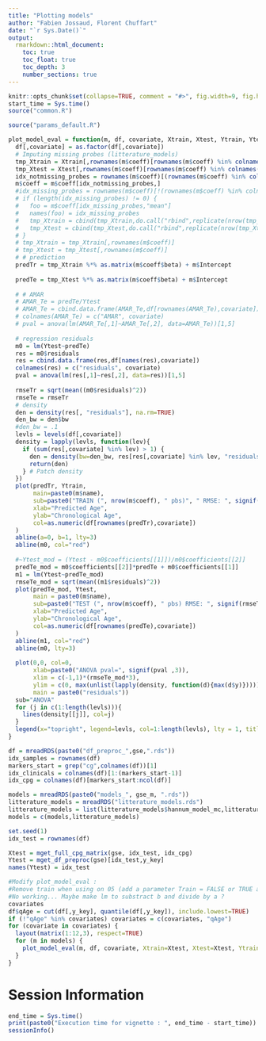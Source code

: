 ---
title: "Plotting models"
author: "Fabien Jossaud, Florent Chuffart"
date: "`r Sys.Date()`"
output: 
  rmarkdown::html_document:
    toc: true
    toc_float: true
    toc_depth: 3
    number_sections: true
---
 
  
```{r echo=FALSE}
knitr::opts_chunk$set(collapse=TRUE, comment = "#>", fig.width=9, fig.height=6, eval=TRUE, echo=TRUE, results="verbatim")
start_time = Sys.time()
source("common.R")
```

```{r params_default, echo=FALSE}
source("params_default.R")
```

```{r plot model eval}
plot_model_eval = function(m, df, covariate, Xtrain, Xtest, Ytrain, Ytest) {
  df[,covariate] = as.factor(df[,covariate])
  # Imputing missing probes (litterature_models)
  tmp_Xtrain = Xtrain[,rownames(m$coeff)[rownames(m$coeff) %in% colnames(Xtrain)]] #Keep only common CpG between coeffs and Xtrain
  tmp_Xtest = Xtest[,rownames(m$coeff)[rownames(m$coeff) %in% colnames(Xtest)]] #Keep only common CpG between coeffs and Xtrain
  idx_notmissing_probes = rownames(m$coeff)[(rownames(m$coeff) %in% colnames(Xtrain))]
  m$coeff = m$coeff[idx_notmissing_probes,]
  #idx_missing_probes = rownames(m$coeff)[!(rownames(m$coeff) %in% colnames(Xtrain))]
  # if (length(idx_missing_probes) != 0) {
  #   foo = m$coeff[idx_missing_probes,"mean"]
  #   names(foo) = idx_missing_probes
  #   tmp_Xtrain = cbind(tmp_Xtrain,do.call("rbind",replicate(nrow(tmp_Xtrain),foo,simplify=FALSE)))
  #   tmp_Xtest = cbind(tmp_Xtest,do.call("rbind",replicate(nrow(tmp_Xtest),foo,simplify=FALSE)))
  # }
  # tmp_Xtrain = tmp_Xtrain[,rownames(m$coeff)]
  # tmp_Xtest = tmp_Xtest[,rownames(m$coeff)]
  # # prediction
  predTr = tmp_Xtrain %*% as.matrix(m$coeff$beta) + m$Intercept
 
  predTe = tmp_Xtest %*% as.matrix(m$coeff$beta) + m$Intercept
  
  # # AMAR
  # AMAR_Te = predTe/Ytest
  # AMAR_Te = cbind.data.frame(AMAR_Te,df[rownames(AMAR_Te),covariate])
  # colnames(AMAR_Te) = c("AMAR", covariate)
  # pval = anova(lm(AMAR_Te[,1]~AMAR_Te[,2], data=AMAR_Te))[1,5]
  
  # regression residuals
  m0 = lm(Ytest~predTe)
  res = m0$residuals
  res = cbind.data.frame(res,df[names(res),covariate])
  colnames(res) = c("residuals", covariate)
  pval = anova(lm(res[,1]~res[,2], data=res))[1,5]
  
  rmseTr = sqrt(mean((m0$residuals)^2))
  rmseTe = rmseTr
  # density
  den = density(res[, "residuals"], na.rm=TRUE)
  den_bw = den$bw
  #den_bw = .1
  levls = levels(df[,covariate])
  density = lapply(levls, function(lev){
    if (sum(res[,covariate] %in% lev) > 1) {
      den = density(bw=den_bw, res[res[,covariate] %in% lev, "residuals"])
      return(den)
    } # Patch density
  })
  plot(predTr, Ytrain,
       main=paste0(m$name), 
       sub=paste0("TRAIN (", nrow(m$coeff), " pbs)", " RMSE: ", signif(rmseTr, 3)), 
       xlab="Predicted Age", 
       ylab="Chronological Age", 
       col=as.numeric(df[rownames(predTr),covariate])
  )
  abline(a=0, b=1, lty=3)
  abline(m0, col="red")
  
  #~Ytest_mod = (Ytest - m0$coefficients[[1]])/m0$coefficients[[2]]
  predTe_mod = m0$coefficients[[2]]*predTe + m0$coefficients[[1]]
  m1 = lm(Ytest~predTe_mod)
  rmseTe_mod = sqrt(mean((m1$residuals)^2))
  plot(predTe_mod, Ytest, 
       main = paste0(m$name), 
       sub=paste0("TEST (", nrow(m$coeff), " pbs) RMSE: ", signif(rmseTe_mod, 3)), 
       xlab="Predicted Age", 
       ylab="Chronological Age",  
       col=as.numeric(df[rownames(predTe),covariate])
  )
  abline(m1, col="red")
  abline(m0, lty=3)
  
  plot(0,0, col=0,
       xlab=paste0("ANOVA pval=", signif(pval ,3)),
       xlim = c(-1,1)*(rmseTe_mod*3), 
       ylim = c(0, max(unlist(lapply(density, function(d){max(d$y)})))), 
       main = paste0("residuals"))
  sub="ANOVA"
  for (j in c(1:length(levls))){
    lines(density[[j]], col=j)
  }
  legend(x="topright", legend=levls, col=1:length(levls), lty = 1, title=covariate)           
}
```



```{r call data}
df = mreadRDS(paste0("df_preproc_",gse,".rds"))
idx_samples = rownames(df)
markers_start = grep("cg",colnames(df))[1]
idx_clinicals = colnames(df)[1:(markers_start-1)]
idx_cpg = colnames(df)[markers_start:ncol(df)]

models = mreadRDS(paste0("models_", gse_m, ".rds"))
litterature_models = mreadRDS("litterature_models.rds")
litterature_models = list(litterature_models$hannum_model_mc,litterature_models$horvath_model_mc)
models = c(models,litterature_models)


```

```{r train/test}
set.seed(1)
idx_test = rownames(df)

Xtest = mget_full_cpg_matrix(gse, idx_test, idx_cpg)
Ytest = mget_df_preproc(gse)[idx_test,y_key]
names(Ytest) = idx_test
```

```{r plotting, fig.width=12, fig.height=9, echo=FALSE}
#Modify plot_model_eval :
#Remove train when using on 05 (add a parameter Train = FALSE or TRUE and put if each time we use train).
#No working... Maybe make lm to substract b and divide by a ?
covariates
df$qAge = cut(df[,y_key], quantile(df[,y_key]), include.lowest=TRUE)
if (!"qAge" %in% covariates) covariates = c(covariates, "qAge") 
for (covariate in covariates) {
  layout(matrix(1:12,3), respect=TRUE)
  for (m in models) {
    plot_model_eval(m, df, covariate, Xtrain=Xtest, Xtest=Xtest, Ytrain=Ytest, Ytest=Ytest)
  }
}
``` 

# Session Information

```{r, results="verbatim"}
end_time = Sys.time()
print(paste0("Execution time for vignette : ", end_time - start_time))
sessionInfo()
```